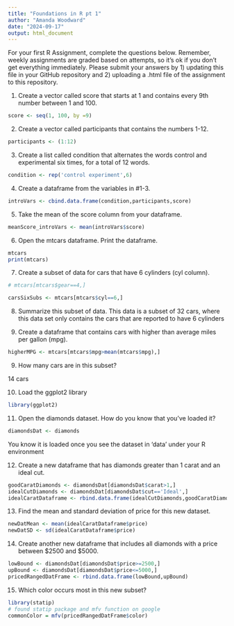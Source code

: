 ```yaml
---
title: "Foundations in R pt 1"
author: "Amanda Woodward"
date: "2024-09-17"
output: html_document
---
```

For your first R Assignment, complete the questions below. Remember, weekly assignments are graded based on attempts, so it's ok if you don't get everything immediately. Please submit your answers by 1) updating this file in your GitHub repository and 2) uploading a .html file of the assignment to this repository. 

1. Create a vector called score that starts at 1 and contains every 9th number between 1 and 100. 
```r
score <- seq(1, 100, by =9)
```

2. Create a vector called participants that contains the numbers 1-12.
```r
participants <- (1:12)
```

3. Create a list called condition that alternates the words control and experimental six times, for a total of 12 words.
```r
condition <- rep('control experiment',6)
```

4. Create a dataframe from the variables in #1-3. 
```r
introVars <- cbind.data.frame(condition,participants,score)
```

5. Take the mean of the score column from your dataframe.
```r
meanScore_introVars <- mean(introVars$score)
```

6. Open the mtcars dataframe. Print the dataframe.  
```r
mtcars
print(mtcars)
```

7. Create a subset of data for cars that have 6 cylinders (cyl column).
```r
# mtcars[mtcars$gear==4,]

carsSixSubs <- mtcars[mtcars$cyl==6,]
```

8. Summarize this subset of data. 
This data is a subset of 32 cars, where this data set only contains the cars that are reported to have 6 cylinders 

8. Create a dataframe that contains cars with higher than average miles per gallon (mpg). 
```r
higherMPG <- mtcars[mtcars$mpg>mean(mtcars$mpg),]
```

9. How many cars are in this subset? 

14 cars 

10. Load the ggplot2 library
```r
library(ggplot2)
```

11. Open the diamonds dataset. How do you know that you've loaded it?
```r
diamondsDat <- diamonds
```
You know it is loaded once you see the dataset in  'data' under your R environment 

12. Create a new dataframe that has diamonds greater than 1 carat and an ideal cut. 
```r
goodCaratDiamonds <- diamondsDat[diamondsDat$carat>1,]
idealCutDiamonds <- diamondsDat[diamondsDat$cut=='Ideal',]
idealCaratDataframe <- rbind.data.frame(idealCutDiamonds,goodCaratDiamonds) #??? 
```

13. Find the mean and standard deviation of price for this new dataset. 
```r
newDatMean <- mean(idealCaratDataframe$price)
newDatSD <- sd(idealCaratDataframe$price)
```

14. Create another new dataframe that includes all diamonds with a price between $2500 and $5000. 
```r
lowBound <- diamondsDat[diamondsDat$price>=2500,]
upBound <- diamondsDat[diamondsDat$price<=5000,]
pricedRangedDatFrame <- rbind.data.frame(lowBound,upBound)
```

15. Which color occurs most in this new subset? 
```r
library(statip)
# found statip package and mfv function on google
commonColor = mfv(pricedRangedDatFrame$color)
```

